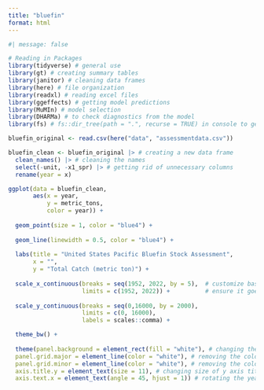 ```yaml
---
title: "bluefin"
format: html
---
```


```r
#| message: false

# Reading in Packages
library(tidyverse) # general use 
library(gt) # creating summary tables
library(janitor) # cleaning data frames 
library(here) # file organization
library(readxl) # reading excel files
library(ggeffects) # getting model predictions
library(MuMIn) # model selection
library(DHARMa) # to check diagnostics from the model
library(fs) # fs::dir_tree(path = ".", recurse = TRUE) in console to get file structure 


```


```r

bluefin_original <- read.csv(here("data", "assessmentdata.csv"))


```


```r

bluefin_clean <- bluefin_original |> # creating a new data frame
  clean_names() |> # cleaning the names
  select(-unit, -x1_spr) |> # getting rid of unnecessary columns
  rename(year = x)


```


```r

ggplot(data = bluefin_clean,
       aes(x = year,
           y = metric_tons,
           color = year)) + 
  
  geom_point(size = 1, color = "blue4") +
  
  geom_line(linewidth = 0.5, color = "blue4") +
  
  labs(title = "United States Pacific Bluefin Stock Assessment",
       x = "",
       y = "Total Catch (metric ton)") +
  
  scale_x_continuous(breaks = seq(1952, 2022, by = 5),  # customize based on your data
                     limits = c(1952, 2022)) +          # ensure it goes up to 2022
  
  scale_y_continuous(breaks = seq(0,16000, by = 2000),
                     limits = c(0, 16000),
                     labels = scales::comma) +

  theme_bw() +
  
  theme(panel.background = element_rect(fill = "white"), # changing the background color
  panel.grid.major = element_line(color = "white"), # removing the color to the grid lines
  panel.grid.minor = element_line(color = "white"), # removing the color to the grid lines
  axis.title.y = element_text(size = 11), # changing size of y axis title
  axis.text.x = element_text(angle = 45, hjust = 1)) # rotating the years to fit better along x-axis



```






